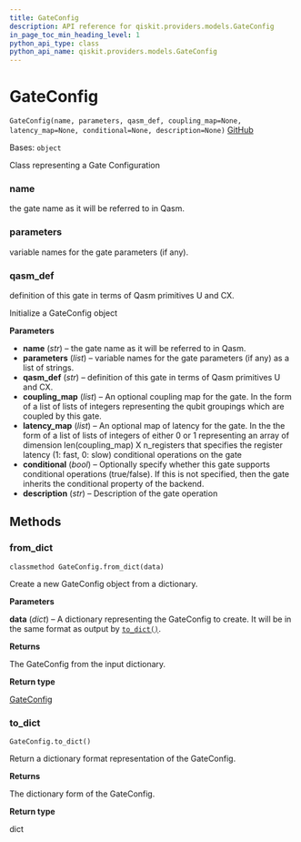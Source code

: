 ```yaml
---
title: GateConfig
description: API reference for qiskit.providers.models.GateConfig
in_page_toc_min_heading_level: 1
python_api_type: class
python_api_name: qiskit.providers.models.GateConfig
---
```


# GateConfig

<span id="qiskit.providers.models.GateConfig" />

`GateConfig(name, parameters, qasm_def, coupling_map=None, latency_map=None, conditional=None, description=None)` [GitHub](https://github.com/qiskit/qiskit/tree/stable/0.23/qiskit/providers/models/backendconfiguration.py "view source code")

Bases: `object`

Class representing a Gate Configuration

<span id="qiskit.providers.models.GateConfig.name" />

### name

the gate name as it will be referred to in Qasm.

<span id="qiskit.providers.models.GateConfig.parameters" />

### parameters

variable names for the gate parameters (if any).

<span id="qiskit.providers.models.GateConfig.qasm_def" />

### qasm\_def

definition of this gate in terms of Qasm primitives U and CX.

Initialize a GateConfig object

**Parameters**

*   **name** (*str*) – the gate name as it will be referred to in Qasm.
*   **parameters** (*list*) – variable names for the gate parameters (if any) as a list of strings.
*   **qasm\_def** (*str*) – definition of this gate in terms of Qasm primitives U and CX.
*   **coupling\_map** (*list*) – An optional coupling map for the gate. In the form of a list of lists of integers representing the qubit groupings which are coupled by this gate.
*   **latency\_map** (*list*) – An optional map of latency for the gate. In the the form of a list of lists of integers of either 0 or 1 representing an array of dimension len(coupling\_map) X n\_registers that specifies the register latency (1: fast, 0: slow) conditional operations on the gate
*   **conditional** (*bool*) – Optionally specify whether this gate supports conditional operations (true/false). If this is not specified, then the gate inherits the conditional property of the backend.
*   **description** (*str*) – Description of the gate operation

## Methods

### from\_dict

<span id="qiskit.providers.models.GateConfig.from_dict" />

`classmethod GateConfig.from_dict(data)`

Create a new GateConfig object from a dictionary.

**Parameters**

**data** (*dict*) – A dictionary representing the GateConfig to create. It will be in the same format as output by [`to_dict()`](qiskit.providers.models.GateConfig#to_dict "qiskit.providers.models.GateConfig.to_dict").

**Returns**

The GateConfig from the input dictionary.

**Return type**

[GateConfig](qiskit.providers.models.GateConfig "qiskit.providers.models.GateConfig")

### to\_dict

<span id="qiskit.providers.models.GateConfig.to_dict" />

`GateConfig.to_dict()`

Return a dictionary format representation of the GateConfig.

**Returns**

The dictionary form of the GateConfig.

**Return type**

dict

